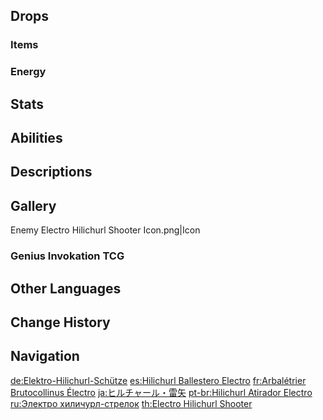 {{Enemy Infobox
|image    = Enemy Electro Hilichurl Shooter.png
|dmgtype  = Electro
|weakpoint = yes
|family   = Hilichurls
|type     = Common Enemies
|group    = Hilichurl Shooters
}}
{{Enemy Intro}}

==Drops==
===Items===
{{Drops Table|type=Hilichurl Shooters}}

===Energy===
{{Energy Drops
|hp1   = 60
|p1    = 1
|hp2   = 0
|p2    = 1
}}

==Stats==
{{Enemy Stats|hp_ratio=.8|atk_ratio=1.35|hp_type=1}}

==Abilities==
{{Enemy Attacks
|name_1 = Thunder Arrow
|file_1 = Electro Hilichurl Shooter Aimed Shot
|desc_1 = Charges as Electro energy accumulates on their arrowhead, before firing an arrow at the player, dealing '''100% ATK''' as {{Color|Electro DMG}}.
* '''Multishot:''' Some Hilichurl Shooters, mostly those in the [[Spiral Abyss]], [[Domains]], or overworld events/challenges, are capable of firing five arrows at a time, covering a ~45 degree arc in front of them.
|caption_1 = Normal
|file_1_2 = Electro Hilichurl Shooter Aimed Shot Enhanced
|caption_1_2 = Multishot
}}

==Descriptions==
{{Description|The primitive wandering inhabitants of Teyvat's wildernesses.<br>These archers wield simple crossbows, and their arrowheads are crafted from carved Electro Crystals that will deliver an electric shock upon impact. They say that hilichurl archers of exceptional skill can fire five crossbow bolts at once–a most impressive feat indeed.|[[Archive]]}}

==Gallery==
<gallery>
Enemy Electro Hilichurl Shooter Icon.png|Icon
</gallery>

===Genius Invokation TCG===
{{Genius Invokation TCG Cards by Featured Gallery}}

==Other Languages==
{{Other Languages
|en      = Electro Hilichurl Shooter
|zhs     = 雷箭丘丘人
|zhs_rm  = Léi Jiàn Qiūqiū-rén
|zht     = 雷箭丘丘人
|zht_rm  = Léi Jiàn Qiūqiū-rén
|zh_tl   = Thunder Arrow Hilichurl
|ja      = ヒルチャール・雷矢
|ja_rm   = Hiruchaaru - Raishi{{Assumed}}
|ja_tl   = Hilichurl - Thunder Arrow
|ko      = 츄츄 번개 궁수
|ko_rm   = Chyuchyu Beongae Gungsu
|ko_tl   = Hilichurl Lightning Archer
|es      = Hilichurl Ballestero Electro
|es_tl   = Electro Hilichurl Crossbowman
|fr      = Arbalétrier Brutocollinus Électro
|fr_tl   = Electro {{Lex|Hilichurl Shooter|fr}}
|ru      = Электро хиличурл-стрелок
|ru_tl   = Electro Hilichurl Shooter
|th      = Electro Hilichurl Shooter
|vi      = Hilichurl Lôi Tiễn
|vi_tl   = Electro Arrow Hilichurl
|de      = Elektro-Hilichurl-Schütze
|de_tl   = Electro Hilichurl Marksman
|id      = Electro Hilichurl Shooter
|pt      = Hilichurl Atirador Electro
|pt_tl   = 
|tr      = Nişancı Elektrik Dağ Yabanisi
|tr_tl   = {{Lex|Electro|tr}} {{Lex|Hilichurl Shooter|tr}}
|it      = Hilichurl balestriere di Electro
|it_tl   = 
}}

==Change History==
{{Change History|1.0}}

==Navigation==
{{Enemy Navbox|type=Common}}

[[de:Elektro-Hilichurl-Schütze]]
[[es:Hilichurl Ballestero Electro]]
[[fr:Arbalétrier Brutocollinus Électro]]
[[ja:ヒルチャール・雷矢]]
[[pt-br:Hilichurl Atirador Electro]]
[[ru:Электро хиличурл-стрелок]]
[[th:Electro Hilichurl Shooter]]